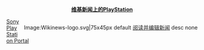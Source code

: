 <center>'''[[:wikinews:Category:Sony_PlayStation|维基新闻上的PlayStation]]'''</center>
<div style="float: right; margin-left: 0.9em">
<imagemap>
Image:Wikinews-logo.svg|75x45px
default [[n:Main_Page|阅读并编辑新闻]]
desc none </imagemap> </div>
{{Portal:PlayStation/Sony PlayStation news/Wikinews}}<noinclude>
[[Category:PlayStation主题|Sony PlayStation Portal]]
</noinclude>